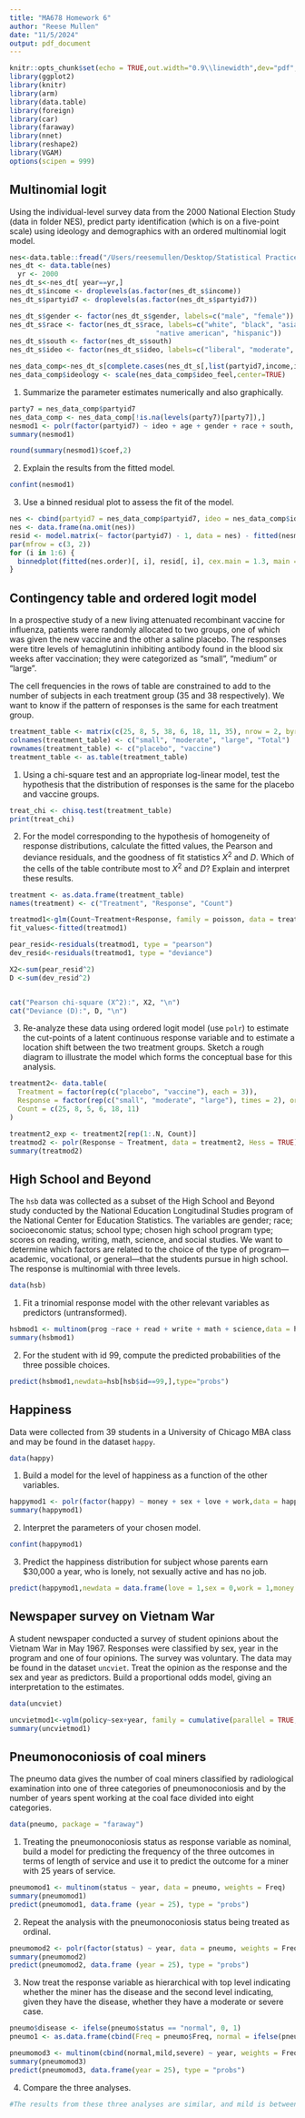 ```yaml
---
title: "MA678 Homework 6"
author: "Reese Mullen"
date: "11/5/2024"
output: pdf_document
---
```


```r
knitr::opts_chunk$set(echo = TRUE,out.width="0.9\\linewidth",dev="pdf",fig.align  = 'center')
library(ggplot2)
library(knitr)
library(arm)
library(data.table)
library(foreign)
library(car)
library(faraway)
library(nnet)
library(reshape2) 
library(VGAM)
options(scipen = 999)
```

## Multinomial logit
Using the individual-level survey data from the 2000 National Election Study (data in folder NES), predict party identification (which is on a five-point scale) using ideology and demographics with an ordered multinomial logit model.
```r
nes<-data.table::fread("/Users/reesemullen/Desktop/Statistical Practice/MA 678/678-HW/nes.txt")
nes_dt <- data.table(nes)
  yr <- 2000
nes_dt_s<-nes_dt[ year==yr,]
nes_dt_s$income <- droplevels(as.factor(nes_dt_s$income))
nes_dt_s$partyid7 <- droplevels(as.factor(nes_dt_s$partyid7))

nes_dt_s$gender <- factor(nes_dt_s$gender, labels=c("male", "female"))
nes_dt_s$race <- factor(nes_dt_s$race, labels=c("white", "black", "asian", 
                                    "native american", "hispanic"))
nes_dt_s$south <- factor(nes_dt_s$south)
nes_dt_s$ideo <- factor(nes_dt_s$ideo, labels=c("liberal", "moderate", "conservative"))

nes_data_comp<-nes_dt_s[complete.cases(nes_dt_s[,list(partyid7,income,ideo,female,white)])]
nes_data_comp$ideology <- scale(nes_data_comp$ideo_feel,center=TRUE)
```

1. Summarize the parameter estimates numerically and also graphically. 
```r
party7 = nes_data_comp$partyid7
nes_data_comp <- nes_data_comp[!is.na(levels(party7)[party7]),]
nesmod1 <- polr(factor(partyid7) ~ ideo + age + gender + race + south, Hess = TRUE, data = nes_data_comp)
summary(nesmod1)

round(summary(nesmod1)$coef,2)
```

2. Explain the results from the fitted model.
```r
confint(nesmod1)
```

3. Use a binned residual plot to assess the fit of the model.
```r
nes <- cbind(partyid7 = nes_data_comp$partyid7, ideo = nes_data_comp$ideo, race = nes_data_comp$race, age = nes_data_comp$age, gender = nes_data_comp$gender, south = nes_data_comp$south)
nes <- data.frame(na.omit(nes))
resid <- model.matrix(~ factor(partyid7) - 1, data = nes) - fitted(nesmod1)
par(mfrow = c(3, 2))
for (i in 1:6) {
  binnedplot(fitted(nes.order)[, i], resid[, i], cex.main = 1.3, main = "Binned residual plot")
}
```


## Contingency table and ordered logit model
In a prospective study of a new living attenuated recombinant vaccine for influenza, patients were randomly allocated to two groups, one of which was given the new vaccine and the other a saline placebo. The responses were titre levels of hemaglutinin inhibiting antibody found in the blood six weeks after vaccination; they were categorized as "small", "medium" or "large". 

\begin{table}[ht]
\centering
\begin{tabular}{rrrrr}
  \hline
treatment & small & moderate & large & Total \\ 
  \hline
placebo &  25 &   8 &   5 & 38 \\ 
 vaccine &   6 &  18 &  11 & 35 \\ 
   \hline
\end{tabular}
\end{table}
The cell frequencies in the rows of table are constrained to add to the number of subjects in each treatment group (35 and 38 respectively). We want to know if the pattern of responses is the same for each treatment group.

```r
treatment_table <- matrix(c(25, 8, 5, 38, 6, 18, 11, 35), nrow = 2, byrow = TRUE)
colnames(treatment_table) <- c("small", "moderate", "large", "Total")
rownames(treatment_table) <- c("placebo", "vaccine")
treatment_table <- as.table(treatment_table)
```

1. Using a chi-square test and an appropriate log-linear model, test the hypothesis that the distribution of responses is the same for the placebo and vaccine groups.
```r
treat_chi <- chisq.test(treatment_table)
print(treat_chi)
```

2. For the model corresponding to the hypothesis of homogeneity of response distributions, calculate the fitted values, the Pearson and deviance residuals, and the goodness of fit statistics $X^2$ and $D$. Which of the cells of the table contribute most to $X^2$ and $D$? Explain and interpret these results.
```r
treatment <- as.data.frame(treatment_table)
names(treatment) <- c("Treatment", "Response", "Count")

treatmod1<-glm(Count~Treatment+Response, family = poisson, data = treatment)
fit_values<-fitted(treatmod1)

pear_resid<-residuals(treatmod1, type = "pearson")
dev_resid<-residuals(treatmod1, type = "deviance")

X2<-sum(pear_resid^2)
D <-sum(dev_resid^2)


cat("Pearson chi-square (X^2):", X2, "\n")
cat("Deviance (D):", D, "\n")
```

3. Re-analyze these data using ordered logit model (use `polr`) to estimate the cut-points of a latent continuous response variable and to estimate a location shift between the two treatment groups. Sketch a rough diagram to illustrate the model which forms the conceptual base for this analysis.
```r
treatment2<- data.table(
  Treatment = factor(rep(c("placebo", "vaccine"), each = 3)),
  Response = factor(rep(c("small", "moderate", "large"), times = 2), ordered = TRUE),
  Count = c(25, 8, 5, 6, 18, 11)
)

treatment2_exp <- treatment2[rep(1:.N, Count)]
treatmod2 <- polr(Response ~ Treatment, data = treatment2, Hess = TRUE)
summary(treatmod2)
```


## High School and Beyond 
The `hsb` data was collected as a subset of the High School and Beyond study conducted by the National Education Longitudinal Studies program of the National Center for Education Statistics. The variables are gender; race; socioeconomic status; school type; chosen high school program type; scores on reading, writing, math, science, and social studies. We want to determine which factors are related to the choice of the type of program—academic, vocational, or general—that the students pursue in high school. The response is multinomial with three levels.

```r
data(hsb)
```

1. Fit a trinomial response model with the other relevant variables as predictors (untransformed).
```r
hsbmod1 <- multinom(prog ~race + read + write + math + science,data = hsb,trace = FALSE,HESS = TRUE)
summary(hsbmod1)
```

2. For the student with id 99, compute the predicted probabilities of the three possible choices.
```r
predict(hsbmod1,newdata=hsb[hsb$id==99,],type="probs")
```


## Happiness
Data were collected from 39 students in a University of Chicago MBA class and may be found in the dataset `happy`.
```r
data(happy)
```

1. Build a model for the level of happiness as a function of the other variables.
```r
happymod1 <- polr(factor(happy) ~ money + sex + love + work,data = happy)
summary(happymod1)
```

2. Interpret the parameters of your chosen model.
```r
confint(happymod1)
```

3. Predict the happiness distribution for subject whose parents earn $30,000 a year,
who is lonely, not sexually active and has no job.
```r
predict(happymod1,newdata = data.frame(love = 1,sex = 0,work = 1,money = 30),type = "probs")
```

## Newspaper survey on Vietnam War
A student newspaper conducted a survey of student opinions about the Vietnam War in May 1967. Responses were classified by sex, year in the program and one of four opinions. The survey was voluntary. The data may be found in the dataset `uncviet`.  Treat the opinion as the response and the sex and year as predictors. Build a proportional odds model, giving an interpretation to the estimates.

```r
data(uncviet)

uncvietmod1<-vglm(policy~sex+year, family = cumulative(parallel = TRUE, link = "logitlink"), data = uncviet)
summary(uncvietmod1)
```

## Pneumonoconiosis of coal miners
The pneumo data gives the number of coal miners classified by radiological examination into one of three categories of pneumonoconiosis and by the number of years spent working at the coal face divided into eight categories.

```r
data(pneumo, package = "faraway")
```

1. Treating the pneumonoconiosis status as response variable as nominal, build a model for predicting the frequency of the three outcomes in terms of length of service and use it to predict the outcome for a miner with 25 years of service.
```r
pneumomod1 <- multinom(status ~ year, data = pneumo, weights = Freq)
summary(pneumomod1)
predict(pneumomod1, data.frame (year = 25), type = "probs")
```

2. Repeat the analysis with the pneumonoconiosis status being treated as ordinal. 
```r
pneumomod2 <- polr(factor(status) ~ year, data = pneumo, weights = Freq, Hess = TRUE)
summary(pneumomod2)
predict(pneumomod2, data.frame (year = 25), type = "probs")
```

3. Now treat the response variable as hierarchical with top level indicating whether
the miner has the disease and the second level indicating, given they have the
disease, whether they have a moderate or severe case. 
```r
pneumo$disease <- ifelse(pneumo$status == "normal", 0, 1)
pneumo1 <- as.data.frame(cbind(Freq = pneumo$Freq, normal = ifelse(pneumo$status == "normal",1,0), mild = ifelse(pneumo$status == "mild",1,0), severe = ifelse(pneumo$status == "severe",1,0), year = pneumo$year, disease = pneumo$disease))

pneumomod3 <- multinom(cbind(normal,mild,severe) ~ year, weights = Freq, data = pneumo1)
summary(pneumomod3)
predict(pneumomod3, data.frame(year = 25), type = "probs")
```

4. Compare the three analyses.
```r
#The results from these three analyses are similar, and mild is between 0.08-0.10, normal is betwen 0.78-0.83, and severe is between 0.08-0.12.
```

